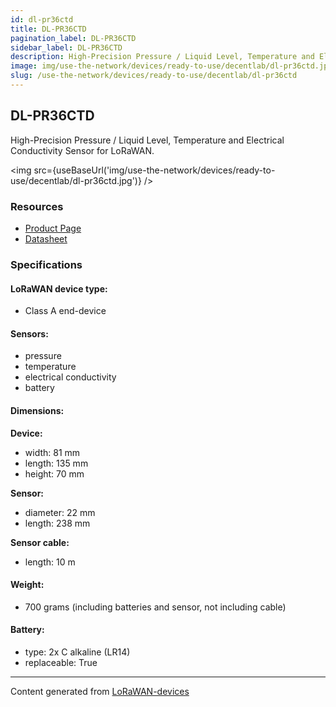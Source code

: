 ```yaml
---
id: dl-pr36ctd
title: DL-PR36CTD
pagination_label: DL-PR36CTD
sidebar_label: DL-PR36CTD
description: High-Precision Pressure / Liquid Level, Temperature and Electrical Conductivity Sensor for LoRaWAN
image: img/use-the-network/devices/ready-to-use/decentlab/dl-pr36ctd.jpg
slug: /use-the-network/devices/ready-to-use/decentlab/dl-pr36ctd
---
```



## DL-PR36CTD

High-Precision Pressure / Liquid Level, Temperature and Electrical Conductivity Sensor for LoRaWAN.

<img src={useBaseUrl('img/use-the-network/devices/ready-to-use/decentlab/dl-pr36ctd.jpg')} />

### Resources

- [Product Page](https://www.decentlab.com/products/high-precision-pressure-/-liquid-level-temperature-and-electrical-conductivity-sensor-for-lorawan)
- [Datasheet](https://cdn.decentlab.com/download/datasheets/Decentlab-DL-PR36CTD-datasheet.pdf)

### Specifications

#### LoRaWAN device type:
- Class A end-device

#### Sensors:

- pressure
- temperature
- electrical conductivity
- battery

#### Dimensions:

**Device:**
- width: 81 mm
- length: 135 mm
- height: 70 mm

**Sensor:**
- diameter: 22 mm
- length: 238 mm

**Sensor cable:**
- length: 10 m

#### Weight:

- 700 grams (including batteries and sensor, not including cable)

#### Battery:

- type: 2x C alkaline (LR14)
- replaceable: True

---

Content generated from [LoRaWAN-devices](https://github.com/TheThingsNetwork/lorawan-devices)
